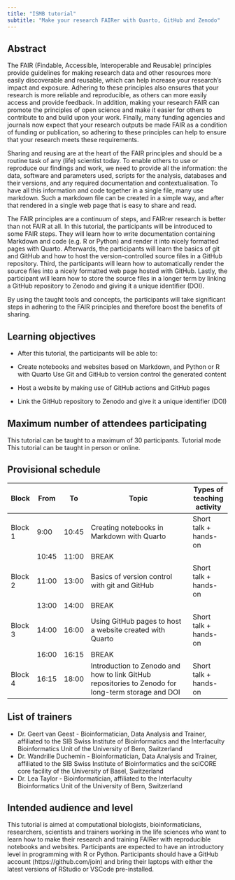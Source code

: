 ```yaml
---
title: "ISMB tutorial"
subtitle: "Make your research FAIRer with Quarto, GitHub and Zenodo"
---
```


## Abstract

The FAIR (Findable, Accessible, Interoperable and Reusable) principles provide guidelines for making research data and other resources more easily discoverable and reusable, which can help increase your research's impact and exposure. Adhering to these principles also ensures that your research is more reliable and reproducible, as others can more easily access and provide feedback. In addition, making your research FAIR can promote the principles of open science and make it easier for others to contribute to and build upon your work. Finally, many funding agencies and journals now expect that your research outputs be made FAIR as a condition of funding or publication, so adhering to these principles can help to ensure that your research meets these requirements.

Sharing and reusing are at the heart of the FAIR principles and should be a routine task of any (life) scientist today. To enable others to use or reproduce our findings and work, we need to provide all the information: the data, software and parameters used, scripts for the analysis, databases and their versions, and any required documentation and contextualisation. To have all this information and code together in a single file, many use markdown. Such a markdown file can be created in a simple way, and after that rendered in a single web page that is easy to share and read.

The FAIR principles are a continuum of steps, and FAIRrer research is better than not FAIR at all. In this tutorial, the participants will be introduced to some FAIR steps. They will learn how to write documentation containing Markdown and code (e.g. R or Python) and render it into nicely formatted pages with Quarto. Afterwards, the participants will learn the basics of git and GitHub and how to host the version-controlled source files in a GitHub repository. Third, the participants will learn how to automatically render the source files into a nicely formatted web page hosted with GitHub. Lastly, the participant will learn how to store the source files in a longer term by linking a GitHub repository to Zenodo and giving it a unique identifier (DOI).

By using the taught tools and concepts, the participants will take significant steps in adhering to the FAIR principles and therefore boost the benefits of sharing.

## Learning objectives

-   After this tutorial, the participants will be able to:

-   Create notebooks and websites based on Markdown, and Python or R with Quarto Use Git and GitHub to version control the generated content

-   Host a website by making use of GitHub actions and GitHub pages

-   Link the GitHub repository to Zenodo and give it a unique identifier (DOI)

## Maximum number of attendees participating 

This tutorial can be taught to a maximum of 30 participants. Tutorial mode This tutorial can be taught in person or online. 

## Provisional schedule

| Block   	| From  	| To    	| Topic                                                                                              	| Types of teaching activity 	|
|---------	|-------	|-------	|----------------------------------------------------------------------------------------------------	|----------------------------	|
| Block 1 	| 9:00  	| 10:45 	| Creating notebooks in Markdown with Quarto                                                         	| Short talk + hands-on      	|
|         	| 10:45 	| 11:00 	| BREAK                                                                                              	|                            	|
| Block 2 	| 11:00 	| 13:00 	| Basics of version control with git and GitHub                                                      	| Short talk + hands-on      	|
|         	| 13:00 	| 14:00 	| BREAK                                                                                              	|                            	|
| Block 3 	| 14:00 	| 16:00 	| Using GitHub pages to host a website created with Quarto                                           	| Short talk + hands-on      	|
|         	| 16:00 	| 16:15 	| BREAK                                                                                              	|                            	|
| Block 4 	| 16:15 	| 18:00 	| Introduction to Zenodo and how to link GitHub repositories to Zenodo for long-term storage and DOI 	| Short talk + hands-on      	|

## List of trainers 

- Dr. Geert van Geest - Bioinformatician, Data Analysis and Trainer, affiliated to the SIB Swiss Institute of Bioinformatics and the Interfaculty Bioinformatics Unit of the University of Bern, Switzerland
- Dr. Wandrille Duchemin - Bioinformatician, Data Analysis and Trainer, affiliated to the SIB Swiss Institute of Bioinformatics and the sciCORE core facility of the University of Basel, Switzerland
- Dr. Lea Taylor - Bioinformatician, affiliated to the Interfaculty Bioinformatics Unit of the University of Bern, Switzerland 

## Intended audience and level

This tutorial is aimed at computational biologists, bioinformaticians, researchers, scientists and trainers working in the life sciences who want to learn how to make their research and training FAIRer with reproducible notebooks and websites. Participants are expected to have an introductory level in programming with R or Python. Participants should have a GitHub account (https://github.com/join) and bring their laptops with either the latest versions of RStudio or VSCode pre-installed.
